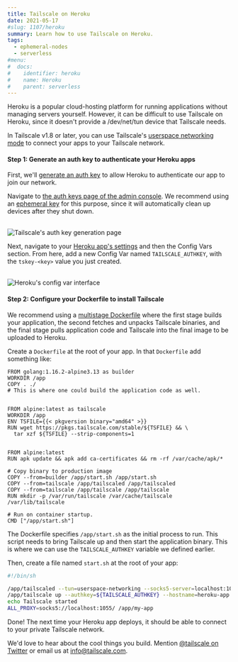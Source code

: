 ```yaml
---
title: Tailscale on Heroku
date: 2021-05-17
#slug: 1107/heroku
summary: Learn how to use Tailscale on Heroku.
tags:
  - ephemeral-nodes
  - serverless
#menu:
#  docs:
#    identifier: heroku
#    name: Heroku
#    parent: serverless
---
```


Heroku is a popular cloud-hosting platform for running applications without managing servers yourself. However, it can be difficult to use Tailscale on Heroku, since it doesn't provide a /dev/net/tun device that Tailscale needs.

In Tailscale v1.8 or later, you can use Tailscale's [userspace networking mode](/kb/1112/userspace-networking) to connect your apps to your Tailscale network.

#### Step 1: Generate an auth key to authenticate your Heroku apps

First, we'll [generate an auth key](/kb/1085/auth-keys) to allow Heroku to authenticate our app to join our network.

Navigate to [the auth keys page of the admin console](https://login.tailscale.com/admin/settings/authkeys). We recommend using an [ephemeral key](/kb/1111/ephemeral-nodes) for this purpose, since it will automatically clean up devices after they shut down.

<br />
<Image
  class="bordered"
  width={800}
  height={1156}
  src="/images/solutions/serverless-heroku/ephemeral-keys.png"
  alt="Tailscale's auth key generation page"
/>

Next, navigate to your [Heroku app's settings](https://dashboard.heroku.com/apps) and then the Config Vars section. From here, add a new Config Var named `TAILSCALE_AUTHKEY`, with the `tskey-<key>` value you just created.

<br />
<Image
  src="/images/solutions/serverless-heroku/heroku-config-vars.png"
  alt="Heroku's config var interface"
  width={1280}
  height={426}
/>

#### Step 2: Configure your Dockerfile to install Tailscale

We recommend using a [multistage Dockerfile](https://docs.docker.com/develop/develop-images/multistage-build/#use-multi-stage-builds) where the first stage builds your application, the second fetches and unpacks Tailscale binaries, and the final stage pulls application code and Tailscale into the final image to be uploaded to Heroku.

Create a `Dockerfile` at the root of your app. In that `Dockerfile` add something like:

```docker
FROM golang:1.16.2-alpine3.13 as builder
WORKDIR /app
COPY . ./
# This is where one could build the application code as well.


FROM alpine:latest as tailscale
WORKDIR /app
ENV TSFILE={{< pkgversion binary="amd64" >}}
RUN wget https://pkgs.tailscale.com/stable/${TSFILE} && \
  tar xzf ${TSFILE} --strip-components=1


FROM alpine:latest
RUN apk update && apk add ca-certificates && rm -rf /var/cache/apk/*

# Copy binary to production image
COPY --from=builder /app/start.sh /app/start.sh
COPY --from=tailscale /app/tailscaled /app/tailscaled
COPY --from=tailscale /app/tailscale /app/tailscale
RUN mkdir -p /var/run/tailscale /var/cache/tailscale /var/lib/tailscale

# Run on container startup.
CMD ["/app/start.sh"]
```

The Dockerfile specifies `/app/start.sh` as the initial process to run. This script needs to bring Tailscale up and then start the application binary. This is where we can use the `TAILSCALE_AUTHKEY` variable we defined earlier.

Then, create a file named `start.sh` at the root of your app:

```sh
#!/bin/sh

/app/tailscaled --tun=userspace-networking --socks5-server=localhost:1055 &
/app/tailscale up --authkey=${TAILSCALE_AUTHKEY} --hostname=heroku-app
echo Tailscale started
ALL_PROXY=socks5://localhost:1055/ /app/my-app
```

Done! The next time your Heroku app deploys, it should be able to connect to your private Tailscale network.

We'd love to hear about the cool things you build. Mention
[@tailscale on Twitter](https://twitter.com/tailscale) or email us at info@tailscale.com.
